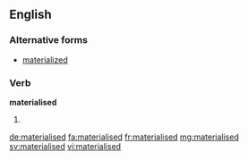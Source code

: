 ==English==

===Alternative forms===
* [[materialized]]

===Verb===
'''materialised''' 

# {{en-past of|materialise}}

[[de:materialised]]
[[fa:materialised]]
[[fr:materialised]]
[[mg:materialised]]
[[sv:materialised]]
[[vi:materialised]]